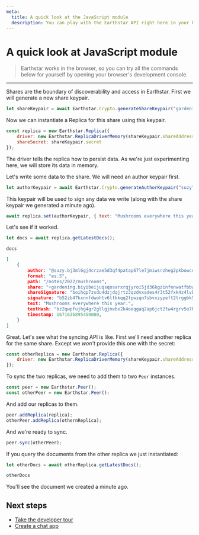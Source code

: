 ```yaml
---
meta:
  title: A quick look at the JavaScript module
  description: You can play with the Earthstar API right here in your browser.
---
```



# A quick look at JavaScript module

> Earthstar works in the browser, so you can try all the commands below for yourself by opening your browser's development console.

---

Shares are the boundary of discoverability and access in Earthstar. First we will generate a new share keypair.

```js
let shareKeypair = await Earthstar.Crypto.generateShareKeypair("gardening");
```

Now we can instantiate a Replica for this share using this keypair.

```js
const replica = new Earthstar.Replica({ 
	driver: new Earthstar.ReplicaDriverMemory(shareKeypair.shareAddress), 
	shareSecret: shareKeypair.secret
});
```

The driver tells the replica how to persist data. As we're just experimenting here, we will store its data in memory.

Let's write some data to the share. We will need an author keypair first.

```js
let authorKeypair = await Earthstar.Crypto.generateAuthorKeypair("suzy")
```

This keypair will be used to sign any data we write (along with the share keypair we generated a minute ago).

```js
await replica.set(authorKeypair, { text: "Mushrooms everywhere this year.", path: '/notes/2022/mushrooms'});
```

Let's see if it worked.

```js
let docs = await replica.getLatestDocs();
```

```js
docs
```

```json
[
	{
		author: "@suzy.bj3ml6gj4crzae5d3qf4patap67le7jmiwsrzheg2pkbowccul7sq",	
		format: "es.5",
		path: "/notes/2022/mushrooms",
		share: "+gardening.biyibeijuqsqosarxrqjyroi5jd36kgzinfenwatfbbwk2l5ewvoa",	
		shareSignature: "boihqp7zsdu4dzjdqjrtz3qzdvxades4r3t52fxk4z4lvby2tucp7zqpga65daoa2zflxz5w2spnoredjlx2n2wbn7g5l7oayfpc5caa",
		signature: "b52zb47kxnnfdwohtv6ltkkqq2fpwzqn7sbvxzypeft2trggbk55tioxziq3z3jmqkk7q7otlm73ouno3lfcjf52vvlgsiwmm4bayqcy",
		text: "Mushrooms everywhere this year.",
		textHash: "bz2qwpfujhg4gr2gllgjmvbx2k4oeqgaq2ap6jct2tw4rgrv5o7hq",
		timestamp: 1671636895450000,
	}
]
```

Great. Let's see what the syncing API is like. First we'll need another replica for the same share. Except we _won't_ provide this one with the secret:

```js
const otherReplica = new Earthstar.Replica({ 
	driver: new Earthstar.ReplicaDriverMemory(shareKeypair.shareAddress),
});
```

To sync the two replicas, we need to add them to two `Peer` instances.

```js
const peer = new Earthstar.Peer();
const otherPeer = new Earthstar.Peer();
```

And add our replicas to them.

```js
peer.addReplica(replica);
otherPeer.addReplica(othernReplica);
```

And we're ready to sync.

```js
peer.sync(otherPeer);
```

If you query the documents from the other replica we just instantiated:

```js
let otherDocs = await otherReplica.getLatestDocs();
```

```js
otherDocs
```

You'll see the document we created a minute ago.

## Next steps

- [Take the developer tour](/docs/api-tour)
- [Create a chat app](/tutorials/create-a-chat-app)

<ModuleInject/>
